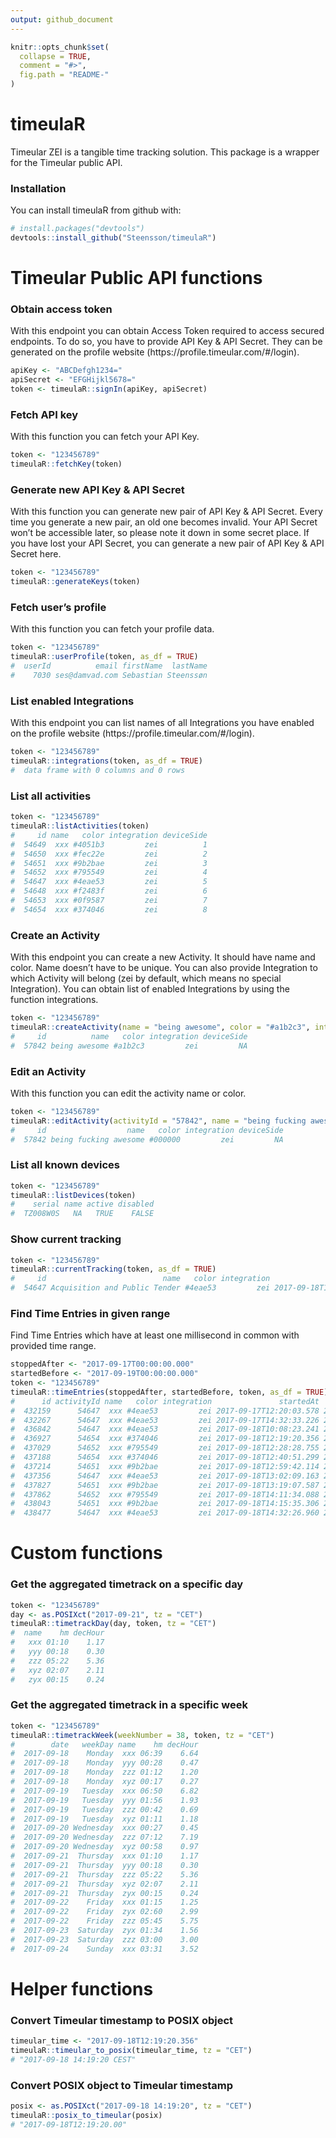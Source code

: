 ```yaml
---
output: github_document
---
```



```r
knitr::opts_chunk$set(
  collapse = TRUE,
  comment = "#>",
  fig.path = "README-"
)
```

# timeulaR

Timeular ZEI is a tangible time tracking solution. This package is a wrapper for the Timeular public API.

### Installation

You can install timeulaR from github with:

```r
# install.packages("devtools")
devtools::install_github("Steensson/timeulaR")
```

# Timeular Public API functions

### Obtain access token

With this endpoint you can obtain Access Token required to access secured endpoints. To do so, you have to provide API Key & API Secret. They can be generated on the profile website (https://profile.timeular.com/#/login).

```r
apiKey <- "ABCDefgh1234="
apiSecret <- "EFGHijkl5678="
token <- timeulaR::signIn(apiKey, apiSecret)
```


### Fetch API key

With this function you can fetch your API Key.

```r
token <- "123456789"
timeulaR::fetchKey(token)
```


### Generate new API Key & API Secret

With this function you can generate new pair of API Key & API Secret. Every time you generate a new pair, an old one becomes invalid. Your API Secret won’t be accessible later, so please note it down in some secret place. If you have lost your API Secret, you can generate a new pair of API Key & API Secret here.

```r
token <- "123456789"
timeulaR::generateKeys(token)
```


### Fetch user's profile

With this function you can fetch your profile data.

```r
token <- "123456789"
timeulaR::userProfile(token, as_df = TRUE)
#  userId          email firstName  lastName
#    7030 ses@damvad.com Sebastian Steenssøn
```


### List enabled Integrations

With this endpoint you can list names of all Integrations you have enabled on the profile website (https://profile.timeular.com/#/login).

```r
token <- "123456789"
timeulaR::integrations(token, as_df = TRUE)
#  data frame with 0 columns and 0 rows
```


### List all activities

```r
token <- "123456789"
timeulaR::listActivities(token)
#     id name   color integration deviceSide
#  54649  xxx #4051b3         zei          1
#  54650  xxx #fec22e         zei          2
#  54651  xxx #9b2bae         zei          3
#  54652  xxx #795549         zei          4
#  54647  xxx #4eae53         zei          5
#  54648  xxx #f2483f         zei          6
#  54653  xxx #0f9587         zei          7
#  54654  xxx #374046         zei          8
```


### Create an Activity

With this endpoint you can create a new Activity. It should have name and color. Name doesn’t have to be unique. You can also provide Integration to which Activity will belong (zei by default, which means no special Integration). You can obtain list of enabled Integrations by using the function integrations.

```r
token <- "123456789"
timeulaR::createActivity(name = "being awesome", color = "#a1b2c3", integration = "zei", token, as_df = TRUE)
#     id          name   color integration deviceSide
#  57842 being awesome #a1b2c3         zei         NA
```


### Edit an Activity

With this function you can edit the activity name or color.

```r
token <- "123456789"
timeulaR::editActivity(activityId = "57842", name = "being fucking awesome", color = "#000000", token, as_df = TRUE)
#     id                  name   color integration deviceSide
#  57842 being fucking awesome #000000         zei         NA
```


### List all known devices

```r
token <- "123456789"
timeulaR::listDevices(token)
#    serial name active disabled
#  TZ008W0S   NA   TRUE    FALSE
```


### Show current tracking

```r
token <- "123456789"
timeulaR::currentTracking(token, as_df = TRUE)
#     id                          name   color integration               startedAt note
#  54647 Acquisition and Public Tender #4eae53         zei 2017-09-18T16:32:26.437   NA
```


### Find Time Entries in given range

Find Time Entries which have at least one millisecond in common with provided time range.

```r
stoppedAfter <- "2017-09-17T00:00:00.000"
startedBefore <- "2017-09-19T00:00:00.000"
token <- "123456789"
timeulaR::timeEntries(stoppedAfter, startedBefore, token, as_df = TRUE)
#      id activityId name   color integration               startedAt               stoppedAt note
#  432159      54647  xxx #4eae53         zei 2017-09-17T12:20:03.578 2017-09-17T13:47:09.602   NA
#  432267      54647  xxx #4eae53         zei 2017-09-17T14:32:33.226 2017-09-17T16:24:44.072   NA
#  436842      54647  xxx #4eae53         zei 2017-09-18T10:08:23.241 2017-09-18T12:19:12.974   NA
#  436927      54654  xxx #374046         zei 2017-09-18T12:19:20.356 2017-09-18T12:28:28.355   NA
#  437029      54652  xxx #795549         zei 2017-09-18T12:28:28.755 2017-09-18T12:40:50.752   NA
#  437188      54654  xxx #374046         zei 2017-09-18T12:40:51.299 2017-09-18T12:59:41.573   NA
#  437214      54651  xxx #9b2bae         zei 2017-09-18T12:59:42.114 2017-09-18T13:02:08.765   NA
#  437356      54647  xxx #4eae53         zei 2017-09-18T13:02:09.163 2017-09-18T13:19:07.182   NA
#  437827      54651  xxx #9b2bae         zei 2017-09-18T13:19:07.587 2017-09-18T14:11:33.595   NA
#  437862      54652  xxx #795549         zei 2017-09-18T14:11:34.088 2017-09-18T14:15:34.792   NA
#  438043      54651  xxx #9b2bae         zei 2017-09-18T14:15:35.306 2017-09-18T14:32:26.413   NA
#  438477      54647  xxx #4eae53         zei 2017-09-18T14:32:26.960 2017-09-18T15:28:00.451   NA
```


# Custom functions

### Get the aggregated timetrack on a specific day

```r
token <- "123456789"
day <- as.POSIXct("2017-09-21", tz = "CET")
timeulaR::timetrackDay(day, token, tz = "CET")
#  name    hm decHour
#   xxx 01:10    1.17
#   yyy 00:18    0.30
#   zzz 05:22    5.36
#   xyz 02:07    2.11
#   zyx 00:15    0.24
```


### Get the aggregated timetrack in a specific week

```r
token <- "123456789"
timeulaR::timetrackWeek(weekNumber = 38, token, tz = "CET")
#        date   weekDay name    hm decHour
#  2017-09-18    Monday  xxx 06:39    6.64
#  2017-09-18    Monday  yyy 00:28    0.47
#  2017-09-18    Monday  zzz 01:12    1.20
#  2017-09-18    Monday  xyz 00:17    0.27
#  2017-09-19   Tuesday  xxx 06:50    6.82
#  2017-09-19   Tuesday  yyy 01:56    1.93
#  2017-09-19   Tuesday  zzz 00:42    0.69
#  2017-09-19   Tuesday  xyz 01:11    1.18
#  2017-09-20 Wednesday  xxx 00:27    0.45
#  2017-09-20 Wednesday  zzz 07:12    7.19
#  2017-09-20 Wednesday  xyz 00:58    0.97
#  2017-09-21  Thursday  xxx 01:10    1.17
#  2017-09-21  Thursday  yyy 00:18    0.30
#  2017-09-21  Thursday  zzz 05:22    5.36
#  2017-09-21  Thursday  xyz 02:07    2.11
#  2017-09-21  Thursday  zyx 00:15    0.24
#  2017-09-22    Friday  xxx 01:15    1.25
#  2017-09-22    Friday  zyx 02:60    2.99
#  2017-09-22    Friday  zzz 05:45    5.75
#  2017-09-23  Saturday  zyx 01:34    1.56
#  2017-09-23  Saturday  zzz 03:00    3.00
#  2017-09-24    Sunday  xxx 03:31    3.52
```



# Helper functions

### Convert Timeular timestamp to POSIX object

```r
timeular_time <- "2017-09-18T12:19:20.356"
timeulaR::timeular_to_posix(timeular_time, tz = "CET")
# "2017-09-18 14:19:20 CEST"
```


### Convert POSIX object to Timeular timestamp

```r
posix <- as.POSIXct("2017-09-18 14:19:20", tz = "CET")
timeulaR::posix_to_timeular(posix)
# "2017-09-18T12:19:20.00"
```




 
